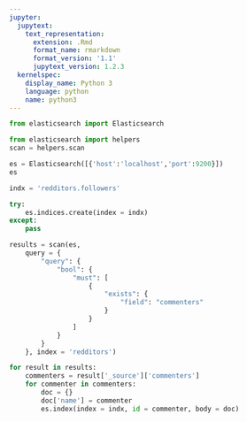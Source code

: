 ```yaml
---
jupyter:
  jupytext:
    text_representation:
      extension: .Rmd
      format_name: rmarkdown
      format_version: '1.1'
      jupytext_version: 1.2.3
  kernelspec:
    display_name: Python 3
    language: python
    name: python3
---
```


```python
from elasticsearch import Elasticsearch

from elasticsearch import helpers
scan = helpers.scan

es = Elasticsearch([{'host':'localhost','port':9200}])
es

indx = 'redditors.followers'

try:
    es.indices.create(index = indx)
except:
    pass
```

```python
results = scan(es,         
    query = {
        "query": {
            "bool": {
                "must": [
                    {
                        "exists": {
                            "field": "commenters"
                        }
                    }
                ]
            }
        }
    }, index = 'redditors')

for result in results:
    commenters = result['_source']['commenters']
    for commenter in commenters:
        doc = {}
        doc['name'] = commenter
        es.index(index = indx, id = commenter, body = doc)
```
